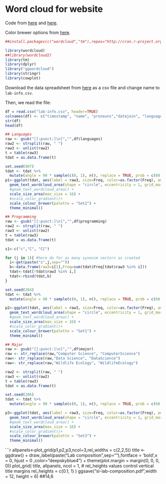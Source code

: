 # Word cloud for website

Code from [here](http://blog.fellstat.com/?cat=11) and [here](https://towardsdatascience.com/create-a-word-cloud-with-r-bde3e7422e8a).

Color brewer options from [here](https://www.r-graph-gallery.com/38-rcolorbrewers-palettes.html).

```r
##install.packages(c("wordcloud","tm"),repos="http://cran.r-project.org")
```

```r
library(wordcloud)
##library(wordcloud2)
library(tm)
library(dplyr)
library("ggwordcloud")
library(stringr)
library(cowplot)
```

Download the data spreadsheet from [here](https://docs.google.com/forms/d/1wHtvO_CWXNTHPCZTR38lgv914Ez3csjYWyZgHHOAHQI/edit#responses) as a csv file and change name to `lab-info.csv`.

Then, we read the file:
```r
df = read.csv("lab-info.csv", header=TRUE)
colnames(df) <- c("timestamp", "name", "pronouns","datejoin", "languages", "programming", "major", "twitter", "bday")
str(df)
head(df)
```

```r
## Languages
raw <- gsub("[[:punct:]\n]","",df$languages)
raw2 <- strsplit(raw, " ")
raw3 <- unlist(raw2)
t = table(raw3)
tdat = as.data.frame(t)

set.seed(907)
tdat <- tdat %>%
  mutate(angle = 90 * sample(c(0, 1), n(), replace = TRUE, prob = c(60, 40)))
p1<-ggplot(tdat, aes(label = raw3, size=Freq, color=as.factor(Freq), angle=angle)) +
  geom_text_wordcloud_area(shape = "circle", eccentricity = 1, grid_margin=0) +
  #geom_text_wordcloud_area() +
  scale_size_area(max_size = 16) +
  #scale_color_gradient()+
  scale_colour_brewer(palette = "Set2") +
  theme_minimal()
```

```r
## Programming
raw <- gsub("[[:punct:]\n]","",df$programming)
raw2 <- strsplit(raw, " ")
raw3 <- unlist(raw2)
t = table(raw3)
tdat = as.data.frame(t)

s1<-c("c","C", "CC")

for (j in 1){ #here do for as many synonim vectors as created
  i<-get(paste("s",j,sep=""))
  b<-data.frame(raw3=i[1],Freq=sum(tdat$Freq[tdat$raw3 %in% i]))
  tdat<-tdat[!tdat$raw3 %in% i,]
  tdat<-rbind(tdat,b)
}

set.seed(204)
tdat <- tdat %>%
  mutate(angle = 90 * sample(c(0, 1), n(), replace = TRUE, prob = c(60, 40)))

p2<-ggplot(tdat, aes(label = raw3, size=Freq, color=as.factor(Freq), angle=angle)) +
  geom_text_wordcloud_area(shape = "circle", eccentricity = 1, grid_margin=0) +
  #geom_text_wordcloud_area() +
  scale_size_area(max_size = 16) +
  #scale_color_gradient()+
  scale_colour_brewer(palette = "Set1") +
  theme_minimal()
```

```r
## Major
raw <- gsub("[[:punct:]\n]","",df$major)
raw <- str_replace(raw,"Computer Science", "ComputerScience")
raw<- str_replace(raw,"Data Science", "DataScience")
raw<- str_replace(raw,"Wildlife Ecology", "WildlifeEcology")

raw2 <- strsplit(raw, " ")
raw3 <- unlist(raw2)
t = table(raw3)
tdat = as.data.frame(t)

set.seed(206)
tdat <- tdat %>%
  mutate(angle = 90 * sample(c(0, 1), n(), replace = TRUE, prob = c(60, 40)))

p3<-ggplot(tdat, aes(label = raw3, size=Freq, color=as.factor(Freq), angle=angle)) +
  geom_text_wordcloud_area(shape = "circle", eccentricity = 1, grid_margin=0) +
  #geom_text_wordcloud_area() +
  scale_size_area(max_size = 16) +
  #scale_color_gradient()+
  scale_colour_brewer(palette = "Set3") +
  theme_minimal()
```

```r
allpanels<-plot_grid(p1,p2,p3,ncol=3,rel_widths = c(2,2,5))
title <- ggdraw() + draw_label(paste("Lab composition",sep=""),fontface = 'bold',x = 0,  hjust = 0 ,color="deepskyblue4") +
  theme(plot.margin = margin(0, 0, 0, 0))
plot_grid( title, allpanels,  ncol = 1,
  # rel_heights values control vertical title margins
  rel_heights = c(0.1, 1)
)
ggsave("sl-lab-composition.pdf",width = 12, height = 6) ##14,6
